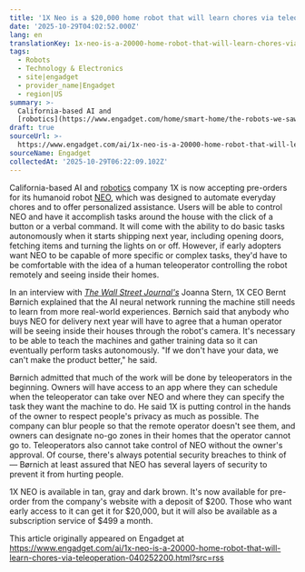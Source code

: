 ```yaml
---
title: '1X Neo is a $20,000 home robot that will learn chores via teleoperation'
date: '2025-10-29T04:02:52.000Z'
lang: en
translationKey: 1x-neo-is-a-20000-home-robot-that-will-learn-chores-via-tele
tags:
  - Robots
  - Technology & Electronics
  - site|engadget
  - provider_name|Engadget
  - region|US
summary: >-
  California-based AI and
  [robotics](https://www.engadget.com/home/smart-home/the-robots-we-saw-at-ces-2025-the-good-the-bad-and-the-completely-unhinged-174529774...
draft: true
sourceUrl: >-
  https://www.engadget.com/ai/1x-neo-is-a-20000-home-robot-that-will-learn-chores-via-teleoperation-040252200.html?src=rss
sourceName: Engadget
collectedAt: '2025-10-29T06:22:09.102Z'
---
```

California-based AI and [robotics](https://www.engadget.com/home/smart-home/the-robots-we-saw-at-ces-2025-the-good-the-bad-and-the-completely-unhinged-174529774.html) company 1X is now accepting pre-orders for its humanoid robot [NEO](https://www.1x.tech/order), which was designed to automate everyday chores and to offer personalized assistance. Users will be able to control NEO and have it accomplish tasks around the house with the click of a button or a verbal command. It will come with the ability to do basic tasks autonomously when it starts shipping next year, including opening doors, fetching items and turning the lights on or off. However, if early adopters want NEO to be capable of more specific or complex tasks, they'd have to be comfortable with the idea of a human teleoperator controlling the robot remotely and seeing inside their homes. 

In an interview with [_The Wall Street Journal's_](https://shopping.yahoo.com/rdlw?merchantId=2f007401-3eaa-4237-b69b-54ccbe125502&siteId=us-engadget&pageId=1p-autolink&contentUuid=dc3c1cc1-7f7f-4894-b3cf-3e3a5d2d6202&featureId=text-link&merchantName=The+Wall+Street+Journal&linkText=The+Wall+Street+Journal%27s&custData=eyJzb3VyY2VOYW1lIjoiV2ViLURlc2t0b3AtVmVyaXpvbiIsImxhbmRpbmdVcmwiOiJodHRwczovL3d3dy53c2ouY29tL3RlY2gvcGVyc29uYWwtdGVjaC9pLXRyaWVkLXRoZS1yb2JvdC10aGF0cy1jb21pbmctdG8tbGl2ZS13aXRoLXlvdS1pdHMtc3RpbGwtcGFydC1odW1hbi02ODUxNWQ0NCIsImNvbnRlbnRVdWlkIjoiZGMzYzFjYzEtN2Y3Zi00ODk0LWIzY2YtM2UzYTVkMmQ2MjAyIiwib3JpZ2luYWxVcmwiOiJodHRwczovL3d3dy53c2ouY29tL3RlY2gvcGVyc29uYWwtdGVjaC9pLXRyaWVkLXRoZS1yb2JvdC10aGF0cy1jb21pbmctdG8tbGl2ZS13aXRoLXlvdS1pdHMtc3RpbGwtcGFydC1odW1hbi02ODUxNWQ0NCJ9&signature=AQAAAfy7vnuPsO7HG-TFfcFlBqXouZ8liL2cdVJ6_5oqZrQO&gcReferrer=https%3A%2F%2Fwww.wsj.com%2Ftech%2Fpersonal-tech%2Fi-tried-the-robot-thats-coming-to-live-with-you-its-still-part-human-68515d44) Joanna Stern, 1X CEO Bernt Børnich explained that the AI neural network running the machine still needs to learn from more real-world experiences. Børnich said that anybody who buys NEO for delivery next year will have to agree that a human operator will be seeing inside their houses through the robot's camera. It's necessary to be able to teach the machines and gather training data so it can eventually perform tasks autonomously. "If we don't have your data, we can't make the product better," he said. 

Børnich admitted that much of the work will be done by teleoperators in the beginning. Owners will have access to an app where they can schedule when the teleoperator can take over NEO and where they can specify the task they want the machine to do. He said 1X is putting control in the hands of the owner to respect people's privacy as much as possible. The company can blur people so that the remote operator doesn't see them, and owners can designate no-go zones in their homes that the operator cannot go to. Teleoperators also cannot take control of NEO without the owner's approval. Of course, there's always potential security breaches to think of — Børnich at least assured that NEO has several layers of security to prevent it from hurting people. 

1X NEO is available in tan, gray and dark brown. It's now available for pre-order from the company's website with a deposit of $200. Those who want early access to it can get it for $20,000, but it will also be available as a subscription service of $499 a month. 

This article originally appeared on Engadget at https://www.engadget.com/ai/1x-neo-is-a-20000-home-robot-that-will-learn-chores-via-teleoperation-040252200.html?src=rss
